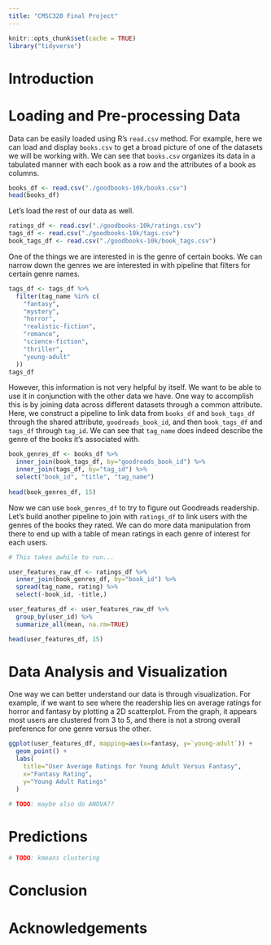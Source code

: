 ```yaml
---
title: "CMSC320 Final Project"
---
```


```r
knitr::opts_chunk$set(cache = TRUE)
library("tidyverse")
```

# Introduction

# Loading and Pre-processing Data

Data can be easily loaded using R's `read.csv` method. For example, here we can load and display
`books.csv` to get a broad picture of one of the datasets we will be working
with. We can see that `books.csv` organizes its data in a tabulated manner with each book as a row
and the attributes of a book as columns.

```r
books_df <- read.csv("./goodbooks-10k/books.csv")
head(books_df)
```

Let's load the rest of our data as well.

```r
ratings_df <- read.csv("./goodbooks-10k/ratings.csv")
tags_df <- read.csv("./goodbooks-10k/tags.csv")
book_tags_df <- read.csv("./goodbooks-10k/book_tags.csv")
```

One of the things we are interested in is the genre of certain books.
We can narrow down the genres we are interested in with pipeline that
filters for certain genre names.

```r
tags_df <- tags_df %>%
  filter(tag_name %in% c(
    "fantasy",
    "mystery",
    "horror",
    "realistic-fiction",
    "romance",
    "science-fiction",
    "thriller",
    "young-adult"
  ))
tags_df
```

However, this information is not very helpful by itself. We
want to be able to use it in conjunction with the other data
we have. One way to accomplish this is by joining data across
different datasets through a common attribute. Here, we construct a pipeline
to link data from `books_df` and `book_tags_df` through the shared
attribute, `goodreads_book_id`, and then `book_tags_df` and `tags_df`
through `tag_id`. We can see that `tag_name` does indeed describe
the genre of the books it's associated with.

```r
book_genres_df <- books_df %>%
  inner_join(book_tags_df, by="goodreads_book_id") %>%
  inner_join(tags_df, by="tag_id") %>%
  select("book_id", "title", "tag_name")
  
head(book_genres_df, 15)
```

Now we can use `book_genres_df` to try to figure out Goodreads readership.
Let's build another pipeline to join with `ratings_df` to link users
with the genres of the books they rated. We can do more data manipulation
from there to end up with a table of mean ratings in each genre of interest
for each users.

```r
# This takes awhile to run...

user_features_raw_df <- ratings_df %>%
  inner_join(book_genres_df, by="book_id") %>%
  spread(tag_name, rating) %>%
  select(-book_id, -title,)

user_features_df <- user_features_raw_df %>%
  group_by(user_id) %>%
  summarize_all(mean, na.rm=TRUE)

head(user_features_df, 15)
```

# Data Analysis and Visualization

One way we can better understand our data is through visualization.
For example, if we want to see where the readership lies on average
ratings for horror and fantasy by plotting a 2D scatterplot. From the
graph, it appears most users are clustered from 3 to 5, and there is
not a strong overall preference for one genre versus the other.

```r
ggplot(user_features_df, mapping=aes(x=fantasy, y=`young-adult`)) +
  geom_point() +
  labs(
    title="User Average Ratings for Young Adult Versus Fantasy",
    x="Fantasy Rating",
    y="Young Adult Ratings"
  )
```
```r
# TODO: maybe also do ANOVA??
```

# Predictions

```r
# TODO: kmeans clustering
```

# Conclusion

# Acknowledgements
